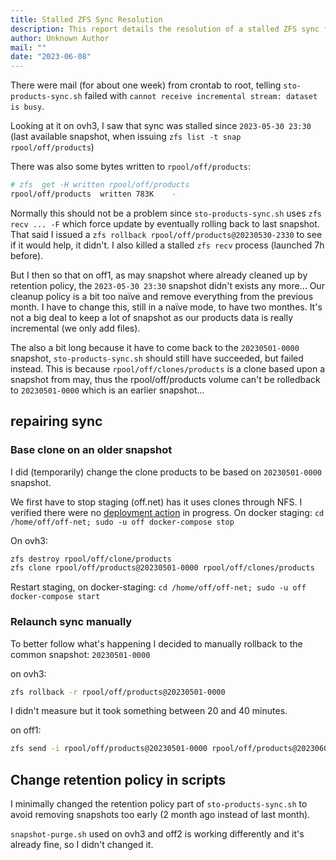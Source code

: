 ```yaml
---
title: Stalled ZFS Sync Resolution
description: This report details the resolution of a stalled ZFS sync for off products on OVH3, caused by an outdated snapshot cleanup policy. It covers troubleshooting steps, including rolling back to an older snapshot, manually relaunching sync, and adjusting retention policies to prevent future issues.
author: Unknown Author
mail: ""
date: "2023-06-08"
---
```


There were mail (for about one week) from crontab to root,
telling `sto-products-sync.sh` failed with `cannot receive incremental stream: dataset is busy`.

Looking at it on ovh3, I saw that sync was stalled since `2023-05-30 23:30`
(last available snapshot, when issuing `zfs list -t snap rpool/off/products`)

There was also some bytes written to `rpool/off/products`:
```bash
# zfs  get -H written rpool/off/products 
rpool/off/products	written	783K	-
```
Normally this should not be a problem since `sto-products-sync.sh` uses `zfs recv ... -F` which force update by eventually rolling back to last snapshot.
That said I issued a `zfs rollback rpool/off/products@20230530-2330` to see if it would help, it didn't.
I also killed a stalled `zfs recv` process (launched 7h before).

But I then so that on off1, as may snapshot where already cleaned up by retention policy, the `2023-05-30 23:30` snapshot didn't exists any more… Our cleanup policy is a bit too naïve and remove everything from the previous month.
I have to change this, still in a naïve mode, to have two monthes.
It's not a big deal to keep a lot of snapshot as our products data is really incremental (we only add files).

The also a bit long because it have to come back to the `20230501-0000` snapshot,
`sto-products-sync.sh` should still have succeeded, but failed instead. 
This is because `rpool/off/clones/products` is a clone based upon a snapshot from may, thus the rpool/off/products volume can't be rolledback to `20230501-0000` which is an earlier snapshot...


## repairing sync

### Base clone on an older snapshot

I did (temporarily) change the clone products to be based on `20230501-0000` snapshot.

We first have to stop staging (off.net) has it uses clones through NFS.
I verified there were no [deployment action](https://github.com/openfoodfacts/openfoodfacts-server/actions/workflows/container-deploy.yml) in progress.
On docker staging: `cd /home/off/off-net; sudo -u off docker-compose stop`

On ovh3:
```bash
zfs destroy rpool/off/clone/products
zfs clone rpool/off/products@20230501-0000 rpool/off/clones/products
```

Restart staging, on docker-staging: `cd /home/off/off-net; sudo -u off docker-compose start`


### Relaunch sync manually

To better follow what's happening I decided to manually rollback to the common snapshot: `20230501-0000`

on ovh3:
```bash
zfs rollback -r rpool/off/products@20230501-0000
```
I didn't measure but it took something between 20 and 40 minutes.

on off1:
```bash
zfs send -i rpool/off/products@20230501-0000 rpool/off/products@20230608-1130 | ssh ovh3.openfoodfacts.org zfs recv rpool/off/products -F
```

## Change retention policy in scripts

I minimally changed the retention policy part of `sto-products-sync.sh` to avoid removing snapshots too early (2 month ago instead of last month).

`snapshot-purge.sh` used on ovh3 and off2 is working differently and it's already fine, so I didn't changed it.